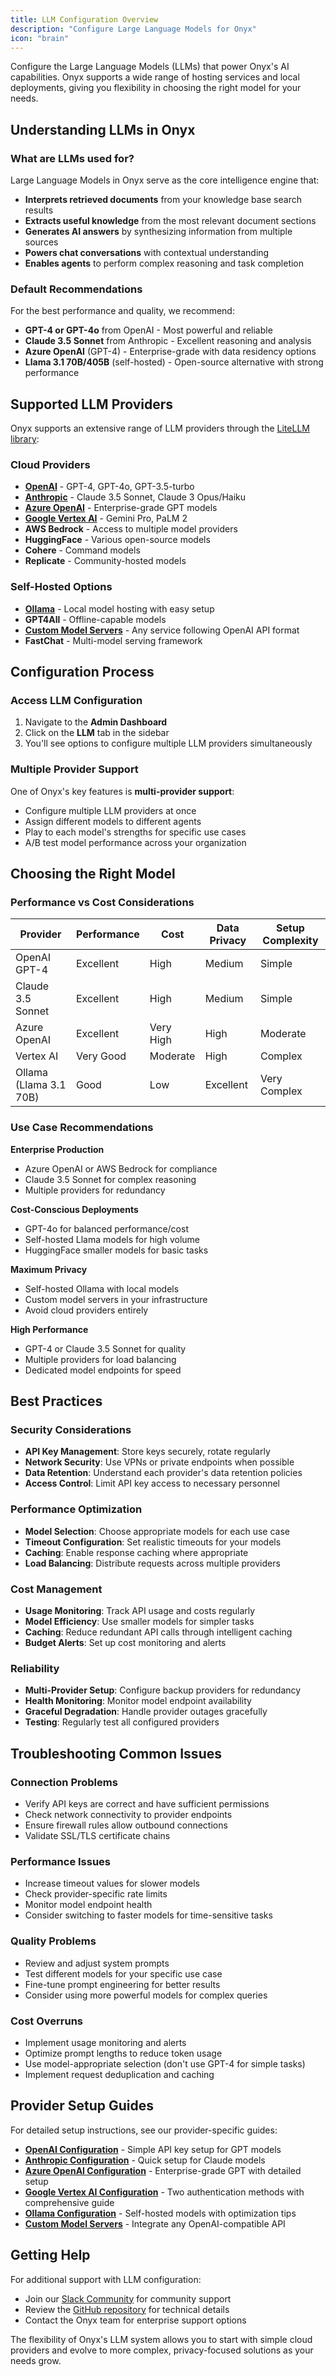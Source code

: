 ```yaml
---
title: LLM Configuration Overview
description: "Configure Large Language Models for Onyx"
icon: "brain"
---
```


Configure the Large Language Models (LLMs) that power Onyx's AI capabilities. Onyx supports a wide range of hosting services and local deployments, giving you flexibility in choosing the right model for your needs.

## Understanding LLMs in Onyx

### **What are LLMs used for?**
Large Language Models in Onyx serve as the core intelligence engine that:
- **Interprets retrieved documents** from your knowledge base search results
- **Extracts useful knowledge** from the most relevant document sections
- **Generates AI answers** by synthesizing information from multiple sources
- **Powers chat conversations** with contextual understanding
- **Enables agents** to perform complex reasoning and task completion

### **Default Recommendations**
For the best performance and quality, we recommend:
- **GPT-4 or GPT-4o** from OpenAI - Most powerful and reliable
- **Claude 3.5 Sonnet** from Anthropic - Excellent reasoning and analysis
- **Azure OpenAI** (GPT-4) - Enterprise-grade with data residency options
- **Llama 3.1 70B/405B** (self-hosted) - Open-source alternative with strong performance

## Supported LLM Providers

Onyx supports an extensive range of LLM providers through the [LiteLLM library](https://python.langchain.com/docs/integrations/chat/litellm):

### **Cloud Providers**
- **[OpenAI](../llm_providers/openai)** - GPT-4, GPT-4o, GPT-3.5-turbo
- **[Anthropic](../llm_providers/anthropic)** - Claude 3.5 Sonnet, Claude 3 Opus/Haiku
- **[Azure OpenAI](../llm_providers/azure_openai)** - Enterprise-grade GPT models
- **[Google Vertex AI](../llm_providers/vertex_ai)** - Gemini Pro, PaLM 2
- **AWS Bedrock** - Access to multiple model providers
- **HuggingFace** - Various open-source models
- **Cohere** - Command models
- **Replicate** - Community-hosted models

### **Self-Hosted Options**
- **[Ollama](../llm_providers/ollama)** - Local model hosting with easy setup
- **GPT4All** - Offline-capable models
- **[Custom Model Servers](../llm_providers/custom)** - Any service following OpenAI API format
- **FastChat** - Multi-model serving framework

## Configuration Process

### **Access LLM Configuration**
1. Navigate to the **Admin Dashboard**
2. Click on the **LLM** tab in the sidebar
3. You'll see options to configure multiple LLM providers simultaneously

### **Multiple Provider Support**
One of Onyx's key features is **multi-provider support**:
- Configure multiple LLM providers at once
- Assign different models to different agents
- Play to each model's strengths for specific use cases
- A/B test model performance across your organization

## Choosing the Right Model

### **Performance vs Cost Considerations**

| Provider | Performance | Cost | Data Privacy | Setup Complexity |
|----------|-------------|------|--------------|------------------|
| OpenAI GPT-4 | Excellent | High | Medium | Simple |
| Claude 3.5 Sonnet | Excellent | High | Medium | Simple |
| Azure OpenAI | Excellent | Very High | High | Moderate |
| Vertex AI | Very Good | Moderate | High | Complex |
| Ollama (Llama 3.1 70B) | Good | Low | Excellent | Very Complex |

### **Use Case Recommendations**

**Enterprise Production**
- Azure OpenAI or AWS Bedrock for compliance
- Claude 3.5 Sonnet for complex reasoning
- Multiple providers for redundancy

**Cost-Conscious Deployments**
- GPT-4o for balanced performance/cost
- Self-hosted Llama models for high volume
- HuggingFace smaller models for basic tasks

**Maximum Privacy**
- Self-hosted Ollama with local models
- Custom model servers in your infrastructure
- Avoid cloud providers entirely

**High Performance**
- GPT-4 or Claude 3.5 Sonnet for quality
- Multiple providers for load balancing
- Dedicated model endpoints for speed

## Best Practices

### **Security Considerations**
- **API Key Management**: Store keys securely, rotate regularly
- **Network Security**: Use VPNs or private endpoints when possible
- **Data Retention**: Understand each provider's data retention policies
- **Access Control**: Limit API key access to necessary personnel

### **Performance Optimization**
- **Model Selection**: Choose appropriate models for each use case
- **Timeout Configuration**: Set realistic timeouts for your models
- **Caching**: Enable response caching where appropriate
- **Load Balancing**: Distribute requests across multiple providers

### **Cost Management**
- **Usage Monitoring**: Track API usage and costs regularly
- **Model Efficiency**: Use smaller models for simpler tasks
- **Caching**: Reduce redundant API calls through intelligent caching
- **Budget Alerts**: Set up cost monitoring and alerts

### **Reliability**
- **Multi-Provider Setup**: Configure backup providers for redundancy
- **Health Monitoring**: Monitor model endpoint availability
- **Graceful Degradation**: Handle provider outages gracefully
- **Testing**: Regularly test all configured providers

## Troubleshooting Common Issues

### **Connection Problems**
- Verify API keys are correct and have sufficient permissions
- Check network connectivity to provider endpoints
- Ensure firewall rules allow outbound connections
- Validate SSL/TLS certificate chains

### **Performance Issues**
- Increase timeout values for slower models
- Check provider-specific rate limits
- Monitor model endpoint health
- Consider switching to faster models for time-sensitive tasks

### **Quality Problems**
- Review and adjust system prompts
- Test different models for your specific use case
- Fine-tune prompt engineering for better results
- Consider using more powerful models for complex queries

### **Cost Overruns**
- Implement usage monitoring and alerts
- Optimize prompt lengths to reduce token usage
- Use model-appropriate selection (don't use GPT-4 for simple tasks)
- Implement request deduplication and caching

## Provider Setup Guides

For detailed setup instructions, see our provider-specific guides:

- **[OpenAI Configuration](../llm_providers/openai)** - Simple API key setup for GPT models
- **[Anthropic Configuration](../llm_providers/anthropic)** - Quick setup for Claude models
- **[Azure OpenAI Configuration](../llm_providers/azure_openai)** - Enterprise-grade GPT with detailed setup
- **[Google Vertex AI Configuration](../llm_providers/vertex_ai)** - Two authentication methods with comprehensive guide
- **[Ollama Configuration](../llm_providers/ollama)** - Self-hosted models with optimization tips
- **[Custom Model Servers](../llm_providers/custom)** - Integrate any OpenAI-compatible API

## Getting Help

For additional support with LLM configuration:
- Join our [Slack Community](https://join.slack.com/t/onyx-dot-app/shared_invite/zt-34lu4m7xg-TsKGO6h8PDvR5W27zTdyhA) for community support
- Review the [GitHub repository](https://github.com/onyx-dot-app/onyx) for technical details
- Contact the Onyx team for enterprise support options

The flexibility of Onyx's LLM system allows you to start with simple cloud providers and evolve to more complex, privacy-focused solutions as your needs grow.